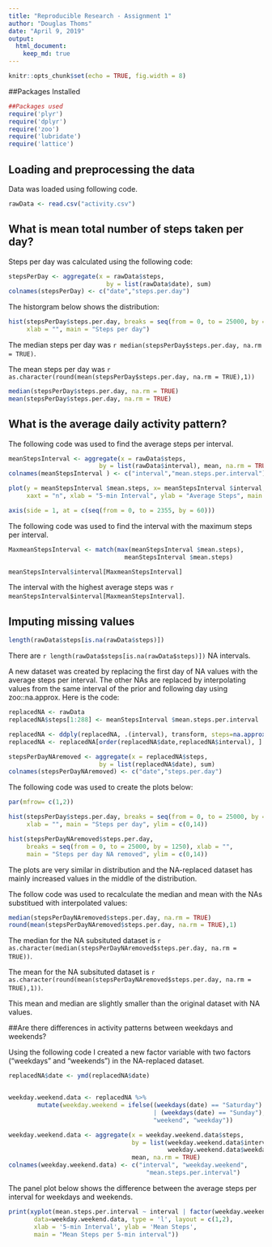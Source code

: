 ```yaml
---
title: "Reproducible Research - Assignment 1"
author: "Douglas Thoms"
date: "April 9, 2019"
output: 
  html_document:
    keep_md: true
---
```


```r
knitr::opts_chunk$set(echo = TRUE, fig.width = 8)
```

##Packages Installed

```r
##Packages used
require('plyr')
require('dplyr')
require('zoo')
require('lubridate')
require('lattice')
```



## Loading and preprocessing the data

Data was loaded using following code.

```r
rawData <- read.csv("activity.csv")
```



## What is mean total number of steps taken per day?

Steps per day was calculated using the following code:

```r

stepsPerDay <- aggregate(x = rawData$steps,
                           by = list(rawData$date), sum)
colnames(stepsPerDay) <- c("date","steps.per.day")

```

The historgram below shows the distribution:

```r
hist(stepsPerDay$steps.per.day, breaks = seq(from = 0, to = 25000, by = 1250), 
     xlab = "", main = "Steps per day")

```

The median steps per day was `r median(stepsPerDay$steps.per.day, na.rm = TRUE)`.

The mean steps per day was `r as.character(round(mean(stepsPerDay$steps.per.day, na.rm = TRUE),1))`

```r
median(stepsPerDay$steps.per.day, na.rm = TRUE)
mean(stepsPerDay$steps.per.day, na.rm = TRUE)
```



## What is the average daily activity pattern?

The following code was used  to find the average steps per interval.

```r

meanStepsInterval <- aggregate(x = rawData$steps,
                         by = list(rawData$interval), mean, na.rm = TRUE)
colnames(meanStepsInterval ) <- c("interval","mean.steps.per.interval")

plot(y = meanStepsInterval $mean.steps, x= meanStepsInterval $interval, type = "l", 
     xaxt = "n", xlab = "5-min Interval", ylab = "Average Steps", main = "Mean.Steps")

axis(side = 1, at = c(seq(from = 0, to = 2355, by = 60)))
```

The following code was used to find the interval with the maximum steps per interval.

```r
MaxmeanStepsInterval <- match(max(meanStepsInterval $mean.steps),
                                meanStepsInterval $mean.steps)

meanStepsInterval$interval[MaxmeanStepsInterval]
```

The interval with the highest average steps was `r meanStepsInterval$interval[MaxmeanStepsInterval]`.



## Imputing missing values

```r
length(rawData$steps[is.na(rawData$steps)])
```

There are `r length(rawData$steps[is.na(rawData$steps)])` NA intervals.

A new dataset was created by replacing the first day of NA values with the average steps per interval.
The other NAs are replaced by interpolating values from the same interval of the prior and following day using zoo::na.approx.
Here is the code:

```r
replacedNA <- rawData
replacedNA$steps[1:288] <- meanStepsInterval $mean.steps.per.interval 

replacedNA <- ddply(replacedNA, .(interval), transform, steps=na.approx(steps, rule=2))
replacedNA <- replacedNA[order(replacedNA$date,replacedNA$interval), ]

stepsPerDayNAremoved <- aggregate(x = replacedNA$steps,
                         by = list(replacedNA$date), sum)
colnames(stepsPerDayNAremoved) <- c("date","steps.per.day")
```

The following code was used to create the plots below:
```r
par(mfrow= c(1,2))

hist(stepsPerDay$steps.per.day, breaks = seq(from = 0, to = 25000, by = 1250), 
     xlab = "", main = "Steps per day", ylim = c(0,14))

hist(stepsPerDayNAremoved$steps.per.day, 
     breaks = seq(from = 0, to = 25000, by = 1250), xlab = "", 
     main = "Steps per day NA removed", ylim = c(0,14))
```

The plots are very similar in distribution and the NA-replaced dataset has mainly increased values in the middle of the distribution.

The follow code was used to recalculate the median and mean with the NAs substitued with interpolated values:

```r
median(stepsPerDayNAremoved$steps.per.day, na.rm = TRUE)
round(mean(stepsPerDayNAremoved$steps.per.day, na.rm = TRUE),1)
```

The median for the NA subsituted dataset is `r as.character(median(stepsPerDayNAremoved$steps.per.day, na.rm = TRUE))`.

The mean for the NA subsituted dataset is `r as.character(round(mean(stepsPerDayNAremoved$steps.per.day, na.rm = TRUE),1))`.  

This mean and median are slightly smaller than the original dataset with NA values.



##Are there differences in activity patterns between weekdays and weekends?

Using the following code I created a new factor variable with two factors ("weekdays" and "weekends") in the NA-replaced dataset.

```r
replacedNA$date <- ymd(replacedNA$date)


weekday.weekend.data <- replacedNA %>%
        mutate(weekday.weekend = ifelse((weekdays(date) == "Saturday")
                                        | (weekdays(date) == "Sunday"),
                                        "weekend", "weekday"))

weekday.weekend.data <- aggregate(x = weekday.weekend.data$steps,
                                  by = list(weekday.weekend.data$interval, 
                                            weekday.weekend.data$weekday.weekend), 
                                  mean, na.rm = TRUE)
colnames(weekday.weekend.data) <- c("interval", "weekday.weekend",
                                      "mean.steps.per.interval")
```
The panel plot below shows the difference between the average steps per interval for weekdays and weekends.

```r
print(xyplot(mean.steps.per.interval ~ interval | factor(weekday.weekend), 
       data=weekday.weekend.data, type = 'l', layout = c(1,2),
       xlab = '5-min Interval', ylab = 'Mean Steps', 
       main = "Mean Steps per 5-min interval"))
```